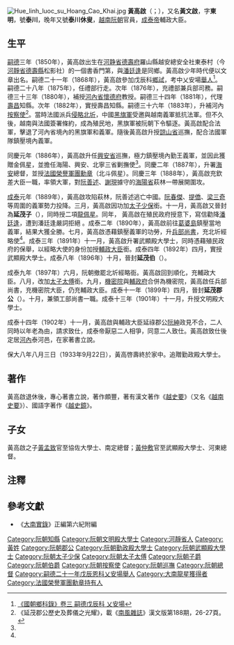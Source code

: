 [[File:Hue_linh_luoc_su_Hoang_Cao_Khai.jpg|thumb]]
'''黃高啟'''（{{vie|v=Hoàng Cao Khải|hn=黃高啟}}；{{bd|1850年||1933年|9月22日|catIdx=H黃}}），又名'''黃文啟'''，字'''東明'''，號'''泰川'''，晚年又號'''泰川休叟'''，[[越南|越南]][[阮朝|阮朝]]官員，[[成泰帝|成泰帝]]輔政大臣。

==生平==
[[嗣德|嗣德]]三年（1850年），黃高啟出生在[[河静省|河静省]][[德壽府|德壽府]]羅山縣越安總安全社東泰村（今[[河靜省|河靜省]][[德壽縣|德壽縣]]松影社）的一個書香門第，與[[潘廷逢|潘廷逢]]是同鄉。黃高啟少年時代便以文章出名。嗣德二十一年（1868年），黃高啟參加戊辰科[[鄉試|鄉試]]，考中乂安場[[舉人|舉人]]<ref>[http://lib.nomfoundation.org/collection/1/volume/341/page/97 《國朝鄉科錄》卷三 嗣德戊辰科 乂安場]</ref>。嗣德二十八年（1875年），任禮部行走。次年（1876年），充禮部兼兵部司務。嗣德三十三年（1880年），補授[[河內省|河內省]][[懷德府|懷德府]]教授。嗣德三十四年（1881年），代理[[壽昌縣|壽昌]]知縣。次年（1882年），實授壽昌知縣。嗣德三十六年（1883年），升補河內[[按察使|按察使]]<ref name=zazhi>《延茂郡公歷史及葬儀之光耀》，載《[[南風雜誌|南風雜誌]]》漢文版第188期，26-27頁。</ref>。當時法國派兵[[北圻遠征|侵略北圻]]，中國[[黑旗軍|黑旗軍]]受邀與越南義軍抵抗法軍。但不久後，越南與法國簽署條約，成為殖民地，黑旗軍被阮朝下令驅逐。黃高啟配合法軍，擊退了河內省境內的黑旗軍和義軍。隨後黃高啟升授[[諒山省|諒山省]]巡撫，配合法國軍隊鎮壓境內義軍。

同慶元年（1886年），黃高啟升任[[興安省_(越南)|興安省]]巡撫，極力鎮壓境內勤王義軍，並因此獲贈金佩星，並擔任海陽、興安、北寧三省剿撫使<ref name=zazhi/>。同慶二年（1887年），升署[[海陽省|海]][[興安省_(越南)|安]]總督，並授[[法國榮譽軍團勳章|法國榮譽軍團勳章]]（北斗佩星）。同慶三年（1888年），黃高啟充欽差大臣一職，率領大軍，對[[阮善述|阮善述]]、[[謝現|謝現]]據守的[[海陽省|海陽省]]萩林一帶展開圍攻。

[[成泰|成泰]]元年（1889年），黃高啟攻陷萩林，阮善述逃亡中國。[[阮春傑|阮春傑]]、[[提僑|提僑]]、[[梁三奇|梁三奇]]等周圍的義軍勢力投降。三月，黃高啟因功加[[太子少保|太子少保]]銜。十一月，黃高啟又晉封為'''延茂子'''（{{vie|v='''Duyên Mậu Tử'''|hn=延茂子}}），同時授二項[[大南龍星|龍佩星]]。同年， 黃高啟在殖民政府授意下，寫信勸降[[潘廷逢|潘廷逢]]，遭到潘廷逢嚴詞拒絕 。成泰二年（1890年），黃高啟前往[[葛婆島|葛婆島]]鎮壓當地義軍，結果大獲全勝。七月，黃高啟憑藉鎮壓義軍的功勞，升[[兵部尚書|兵部尚書]]，充北圻經略使<ref name=zazhi/>。成泰三年（1891年）十一月，黃高啟升署武顯殿大學士，同時憑藉殖民政府的保舉，以經略大使的身份加授[[輔政大臣|輔政大臣]]銜。成泰四年（1892年）四月，實授武顯殿大學士。成泰八年（1896年）十月，晉封'''延茂伯'''（{{vie|v='''Duyên Mậu Bá'''|hn=延茂伯}}）。

成泰九年（1897年）六月，阮朝撤罷北圻經略衙。黃高啟回到順化，充輔政大臣。八月，改加[[太子太傅|太子太傅]]銜。九月，[[機密院|機密院]]與[[輔政府|輔政府]]合併為機密院，黃高啟任兵部尚書，充機密院大臣，仍充輔政大臣。成泰十一年（1899年）四月，晉封'''延茂郡公'''（{{vie|v='''Duyên Mậu Quận Công'''|hn=延茂郡公}}）。十月，兼領工部尚書一職。成泰十三年（1901年）十一月，升授文明殿大學士。

成泰十四年（1902年）十一月，黃高啟與輔政大臣延祿郡公[[阮紳|阮紳]]政見不合，二人同時以年老為由，請求致仕，成泰帝厭惡二人相爭，同意二人致仕。黃高啟致仕後定居[[河內|河內]]泰河邑，在家著書立說。

保大八年八月三日（1933年9月22日），黃高啓壽終於家中。追贈勤政殿大學士。

==著作==
黃高啟退休後，專心著書立說，著作頗豐，著有漢文著作《[[越史要|越史要]]》（又名《[[越南史要|越南史要]]》）、國語字著作《[[越史鏡|越史鏡]]》。

==子女==
黃高啟之子[[黃孟致|黃孟致]]官至協佐大學士、南定總督；[[黃仲敷|黃仲敷]]官至武顯殿大學士、河東總督。

==注釋==
{{reflist}}

==參考文獻==
*《[[大南實錄|大南實錄]]》正編第六紀附編

{{越南獨立運動}}

{{Authority control}}
[[Category:阮朝知縣|Category:阮朝知縣]]
[[Category:阮朝文明殿大學士|Category:阮朝文明殿大學士]]
[[Category:河靜省人|Category:河靜省人]]
[[Category:黃姓|Category:黃姓]]
[[Category:阮朝郡公|Category:阮朝郡公]]
[[Category:阮朝勤政殿大學士|Category:阮朝勤政殿大學士]]
[[Category:阮朝武顯殿大學士|Category:阮朝武顯殿大學士]]
[[Category:阮朝太子少保|Category:阮朝太子少保]]
[[Category:阮朝太子太傅|Category:阮朝太子太傅]]
[[Category:阮朝子爵|Category:阮朝子爵]]
[[Category:阮朝伯爵|Category:阮朝伯爵]]
[[Category:阮朝按察使|Category:阮朝按察使]]
[[Category:阮朝巡撫|Category:阮朝巡撫]]
[[Category:阮朝總督|Category:阮朝總督]]
[[Category:嗣德二十一年戊辰恩科乂安場舉人|Category:嗣德二十一年戊辰恩科乂安場舉人]]
[[Category:大南龍星獲得者|Category:大南龍星獲得者]]
[[Category:法國榮譽軍團勳章持有人|Category:法國榮譽軍團勳章持有人]]